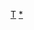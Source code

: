 {{asbox
|image=Liu Bei Tang.jpg
|pix=35
|category=三國人物小作品
|name=Template:三國人物小作品
|subject=關於[[三國]][[:Category:三国人|人物]]的
}}<noinclude>
[[Category:人物小作品模板|T]]
[[Category:三國人物小作品|*]]
</noinclude>